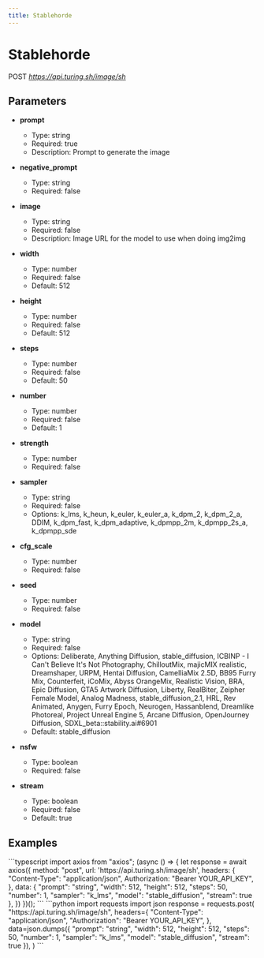 ```yaml
---
title: Stablehorde
---
```


# Stablehorde
POST *https://api.turing.sh/image/sh*
## Parameters


- **prompt**
  - Type: string
  - Required: true
  - Description: Prompt to generate the image

- **negative_prompt**
  - Type: string
  - Required: false

- **image**
  - Type: string
  - Required: false
  - Description: Image URL for the model to use when doing img2img

- **width**
  - Type: number
  - Required: false
  - Default: 512

- **height**
  - Type: number
  - Required: false
  - Default: 512

- **steps**
  - Type: number
  - Required: false
  - Default: 50

- **number**
  - Type: number
  - Required: false
  - Default: 1

- **strength**
  - Type: number
  - Required: false

- **sampler**
  - Type: string
  - Required: false
  - Options: k_lms, k_heun, k_euler, k_euler_a, k_dpm_2, k_dpm_2_a, DDIM, k_dpm_fast, k_dpm_adaptive, k_dpmpp_2m, k_dpmpp_2s_a, k_dpmpp_sde

- **cfg_scale**
  - Type: number
  - Required: false

- **seed**
  - Type: number
  - Required: false

- **model**
  - Type: string
  - Required: false
  - Options: Deliberate, Anything Diffusion, stable_diffusion, ICBINP - I Can't Believe It's Not Photography, ChilloutMix, majicMIX realistic, Dreamshaper, URPM, Hentai Diffusion, CamelliaMix 2.5D, BB95 Furry Mix, Counterfeit, iCoMix, Abyss OrangeMix, Realistic Vision, BRA, Epic Diffusion, GTA5 Artwork Diffusion, Liberty, RealBiter, Zeipher Female Model, Analog Madness, stable_diffusion_2.1, HRL, Rev Animated, Anygen, Furry Epoch, Neurogen, Hassanblend, Dreamlike Photoreal, Project Unreal Engine 5, Arcane Diffusion, OpenJourney Diffusion, SDXL_beta::stability.ai#6901
  - Default: stable_diffusion

- **nsfw**
  - Type: boolean
  - Required: false

- **stream**
  - Type: boolean
  - Required: false
  - Default: true

## Examples

<CodeGroup title="Stablehorde example">
  ```typescript
  import axios from "axios";
  (async () => {
    let response = await axios({
      method: "post",
      url: 'https://api.turing.sh/image/sh',
      headers: {
        "Content-Type": "application/json",
        Authorization: "Bearer YOUR_API_KEY",
      },
      data: {
  "prompt": "string",
  "width": 512,
  "height": 512,
  "steps": 50,
  "number": 1,
  "sampler": "k_lms",
  "model": "stable_diffusion",
  "stream": true
},
    })
  })();
  ```
  ```python
  import requests
  import json
  response = requests.post(
    "https://api.turing.sh/image/sh",
    headers={
      "Content-Type": "application/json",
      "Authorization": "Bearer YOUR_API_KEY",
    },
    data=json.dumps({
  "prompt": "string",
  "width": 512,
  "height": 512,
  "steps": 50,
  "number": 1,
  "sampler": "k_lms",
  "model": "stable_diffusion",
  "stream": true
}),
  )
  ```
</CodeGroup>